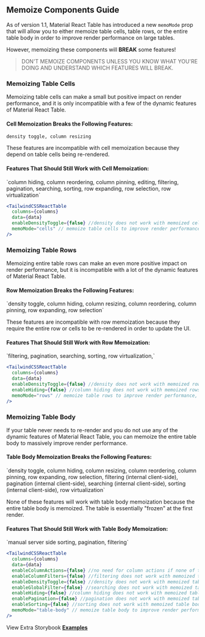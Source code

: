 
<Head>
  <title>Memoize Components Guide - Material React Table Docs</title>
  <meta
    name="description"
    content="How to memoize certain table components in Material React Table in order to improve render performance."
  />
</Head>

## Memoize Components Guide

As of version 1.1, Material React Table has introduced a new `memoMode` prop that will allow you to either memoize table cells, table rows, or the entire table body in order to improve render performance on large tables.

However, memoizing these components will **BREAK** some features!

> DON'T MEMOIZE COMPONENTS UNLESS YOU KNOW WHAT YOU'RE DOING AND UNDERSTAND WHICH FEATURES WILL BREAK.

### Memoizing Table Cells

Memoizing table cells can make a small but positive impact on render performance, and it is only incompatible with a few of the dynamic features of Material React Table.

#### Cell Memoization Breaks the Following Features:

<Box color="warning.main">`density toggle, column resizing`</Box>

These features are incompatible with cell memoization because they depend on table cells being re-rendered.

#### Features That Should Still Work with Cell Memoization:

<Box color="success.main">
  `column hiding, column reordering, column pinning, editing, filtering,
  pagination, searching, sorting, row expanding, row selection, row
  virtualization`
</Box>

```jsx
<TailwindCSSReactTable
  columns={columns}
  data={data}
  enableDensityToggle={false} //density does not work with memoized cells
  memoMode="cells" // memoize table cells to improve render performance, but break some features
/>
```

<MemoizeCellsExample />

### Memoizing Table Rows

Memoizing entire table rows can make an even more positive impact on render performance, but it is incompatible with a lot of the dynamic features of Material React Table.

#### Row Memoization Breaks the Following Features:

<Box color="warning.main">
  `density toggle, column hiding, column resizing, column reordering, column
  pinning, row expanding, row selection`
</Box>

These features are incompatible with row memoization because they require the entire row or cells to be re-rendered in order to update the UI.

#### Features That Should Still Work with Row Memoization:

<Box color="success.main">
  `filtering, pagination, searching, sorting, row virtualization,`
</Box>

```jsx
<TailwindCSSReactTable
  columns={columns}
  data={data}
  enableDensityToggle={false} //density does not work with memoized rows
  enableHiding={false} //column hiding does not work with memoized rows
  memoMode="rows" // memoize table rows to improve render performance, but break a lot of features
/>
```

<MemoizeRowsExample />

### Memoizing Table Body

If your table never needs to re-render and you do not use any of the dynamic features of Material React Table, you can memoize the entire table body to massively improve render performance.

#### Table Body Memoization Breaks the Following Features:

<Box color="warning.main">
  `density toggle, column hiding, column resizing, column reordering, column
  pinning, row expanding, row selection, filtering (internal client-side),
  pagination (internal client-side), searching (internal client-side), sorting
  (internal client-side), row virtualization`
</Box>

None of these features will work with table body memoization because the entire table body is memoized. The table is essentially "frozen" at the first render.

#### Features That Should Still Work with Table Body Memoization:

<Box color="success.main">
  `manual server side sorting, pagination, filtering`
</Box>

```jsx
<TailwindCSSReactTable
  columns={columns}
  data={data}
  enableColumnActions={false} //no need for column actions if none of them are enabled
  enableColumnFilters={false} //filtering does not work with memoized table body
  enableDensityToggle={false} //density does not work with memoized table body
  enableGlobalFilter={false} //searching does not work with memoized table body
  enableHiding={false} //column hiding does not work with memoized table body
  enablePagination={false} //pagination does not work with memoized table body
  enableSorting={false} //sorting does not work with memoized table body
  memoMode="table-body" // memoize table body to improve render performance, but break all features
/>
```

<MemoizeTableBodyExample />

View Extra Storybook **[Examples](https://www.tailwindcss-react-table.dev/?path=/story/features-memo-mode-examples)**

